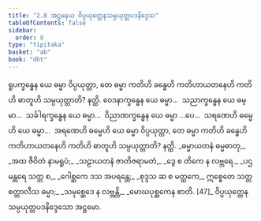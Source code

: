 ```yaml
---
title: "2.8 အဋ္ဌမနယ ဝိပ္ပယုတ္တေနသမ္ပယုတ္တပဒနိဒ္ဒေသ"
tableOfContents: false
sidebar:
  order: 8
type: "tipitaka"
basket: "ab"
book: "dht"
---
```



<DynamicBreadcrumb />

<Division number="317" book="dht" e="ch" v="31" p="58">

<Paragraph number="400" book="dht">
ရူပက္ခန္ဓေန ယေ ဓမ္မာ ဝိပ္ပယုတ္တာ, တေ ဓမ္မာ ကတိဟိ ခန္ဓေဟိ ကတိဟာယတနေဟိ ကတိဟိ ဓာတူဟိ သမ္ပယုတ္တာတိ? နတ္ထိ.
</Paragraph>

</Division>
<Division number="318" book="dht" e="ch" v="31" p="58">

<Paragraph number="401" book="dht">
ဝေဒနာက္ခန္ဓေန ယေ ဓမ္မာ…  သညာက္ခန္ဓေန ယေ ဓမ္မာ…  သင်္ခါရက္ခန္ဓေန ယေ ဓမ္မာ…  ဝိညာဏက္ခန္ဓေန ယေ ဓမ္မာ …ပေ…  သရဏေဟိ ဓမ္မေဟိ ယေ ဓမ္မာ…  အရဏေဟိ ဓမ္မေဟိ ယေ ဓမ္မာ ဝိပ္ပယုတ္တာ, တေ ဓမ္မာ ကတိဟိ ခန္ဓေဟိ ကတိဟာယတနေဟိ ကတိဟိ ဓာတူဟိ သမ္ပယုတ္တာတိ? နတ္ထိ.
</Paragraph>

<Paragraph number="402" type="verses" book="dht">
_ဓမ္မာယတနံ ဓမ္မဓာတု,_  
_အထ ဇီဝိတံ နာမရူပံ;_  
_သဠာယတနံ ဇာတိဇရာမတံ,_  
_ဒွေ စ တိကေ န လဗ္ဘရေ._  

</Paragraph>

<Paragraph number="403" type="verses" book="dht">
_ပဌမန္တရေ သတ္တ စ,_  
_ဂေါစ္ဆကေ ဒသ အပရန္တေ;_  
_စုဒ္ဒသ ဆ စ မတ္ထကေ,_  
ဣစ္စေတေ သတ္တစတ္တာလီသ ဓမ္မာ;_  
_သမုစ္ဆေဒေ န လဗ္ဘန္တိ,_  
_မောဃပုစ္ဆကေန စာတိ. [47]_  


</Paragraph>
</Division>

<Paragraph number="404" type="center" book="dht">
ဝိပ္ပယုတ္တေန သမ္ပယုတ္တပဒနိဒ္ဒေသော အဋ္ဌမော.
</Paragraph>